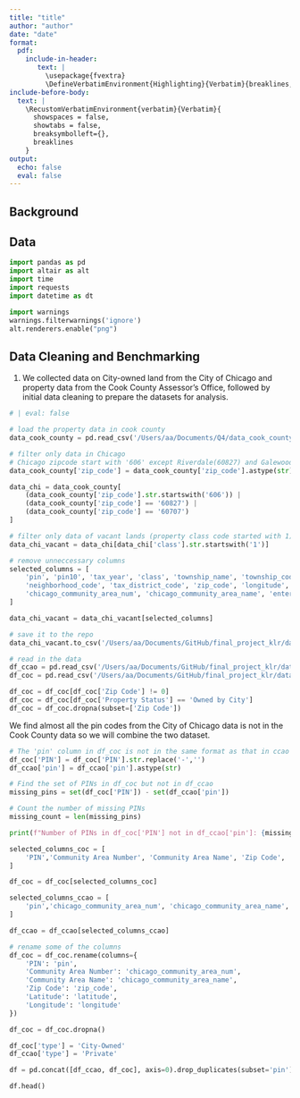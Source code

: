 ```yaml
---
title: "title"
author: "author"
date: "date"
format: 
  pdf:
    include-in-header: 
       text: |
         \usepackage{fvextra}
         \DefineVerbatimEnvironment{Highlighting}{Verbatim}{breaklines,commandchars=\\\{\}}
include-before-body:
  text: |
    \RecustomVerbatimEnvironment{verbatim}{Verbatim}{
      showspaces = false,
      showtabs = false,
      breaksymbolleft={},
      breaklines
    }
output:
  echo: false
  eval: false
---
```


## Background

## Data

\newpage

```python
import pandas as pd
import altair as alt
import time
import requests
import datetime as dt

import warnings 
warnings.filterwarnings('ignore')
alt.renderers.enable("png")
```


## Data Cleaning and Benchmarking

1. We collected data on City-owned land from the City of Chicago and property data from the Cook County Assessor’s Office, followed by initial data cleaning to prepare the datasets for analysis.

```python
# | eval: false

# load the property data in cook county
data_cook_county = pd.read_csv('/Users/aa/Documents/Q4/data_cook_county.csv')

# filter only data in Chicago
# Chicago zipcode start with '606' except Riverdale(60827) and Galewood(60707)
data_cook_county['zip_code'] = data_cook_county['zip_code'].astype(str)

data_chi = data_cook_county[
    (data_cook_county['zip_code'].str.startswith('606')) |
    (data_cook_county['zip_code'] == '60827') |
    (data_cook_county['zip_code'] == '60707')
]

# filter only data of vacant lands (property class code started with 1)
data_chi_vacant = data_chi[data_chi['class'].str.startswith('1')]

# remove unneccessary columns
selected_columns = [
    'pin', 'pin10', 'tax_year', 'class', 'township_name', 'township_code',
    'neighborhood_code', 'tax_district_code', 'zip_code', 'longitude', 'latitude',
    'chicago_community_area_num', 'chicago_community_area_name', 'enterprise_zone_num'
]

data_chi_vacant = data_chi_vacant[selected_columns]

# save it to the repo
data_chi_vacant.to_csv('/Users/aa/Documents/GitHub/final_project_klr/data/data_ccao', index=False)
```

```python
# read in the data
df_ccao = pd.read_csv('/Users/aa/Documents/GitHub/final_project_klr/data/data_ccao')
df_coc = pd.read_csv('/Users/aa/Documents/GitHub/final_project_klr/data/df_city_owned.csv')
```

```python
df_coc = df_coc[df_coc['Zip Code'] != 0]
df_coc = df_coc[df_coc['Property Status'] == 'Owned by City']
df_coc = df_coc.dropna(subset=['Zip Code'])
```

We find almost all the pin codes from the City of Chicago data is not in the Cook County data so we will combine the two dataset.

```python
# The 'pin' column in df_coc is not in the same format as that in ccao
df_coc['PIN'] = df_coc['PIN'].str.replace('-','')
df_ccao['pin'] = df_ccao['pin'].astype(str)

# Find the set of PINs in df_coc but not in df_ccao
missing_pins = set(df_coc['PIN']) - set(df_ccao['pin'])

# Count the number of missing PINs
missing_count = len(missing_pins)

print(f"Number of PINs in df_coc['PIN'] not in df_ccao['pin']: {missing_count}")
```

```python
selected_columns_coc = [
    'PIN','Community Area Number', 'Community Area Name', 'Zip Code', 'Latitude', 'Longitude'
]

df_coc = df_coc[selected_columns_coc]

selected_columns_ccao = [
    'pin','chicago_community_area_num', 'chicago_community_area_name', 'zip_code', 'latitude', 'longitude'
]

df_ccao = df_ccao[selected_columns_ccao]
```

```python
# rename some of the columns
df_coc = df_coc.rename(columns={
    'PIN': 'pin',
    'Community Area Number': 'chicago_community_area_num',
    'Community Area Name': 'chicago_community_area_name',
    'Zip Code': 'zip_code',
    'Latitude': 'latitude',
    'Longitude': 'longitude'
})
```

```python
df_coc = df_coc.dropna()

df_coc['type'] = 'City-Owned'
df_ccao['type'] = 'Private'
```

```python
df = pd.concat([df_ccao, df_coc], axis=0).drop_duplicates(subset='pin')
```

```python
df.head()
```